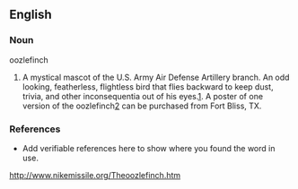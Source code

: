 ==English==

===Noun===
oozlefinch

# A mystical mascot of the U.S. Army Air Defense Artillery branch.  An odd looking, featherless, flightless bird that flies backward to keep dust, trivia, and other inconsequentia out of his eyes.[http://ed-thelen.org/oozlefinch.html].  A poster of one version of the oozlefinch[http://adaagiftshop.safeshopper.com/5/148.htm?73] can be purchased from Fort Bliss, TX.

===References===
*Add verifiable references here to show where you found the word in use.
http://www.nikemissile.org/Theoozlefinch.htm